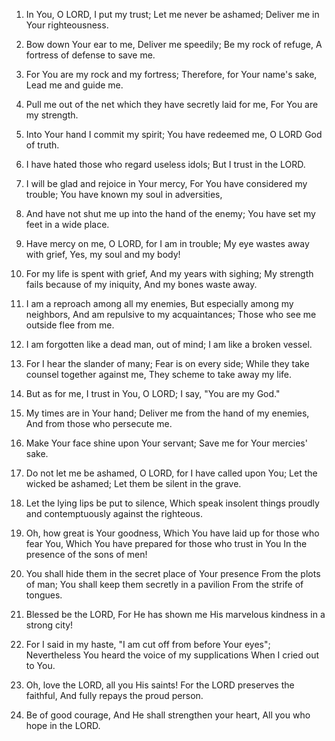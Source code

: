 
1. In You, O LORD, I put my trust; Let me never be ashamed; Deliver me in Your righteousness.

2. Bow down Your ear to me, Deliver me speedily; Be my rock of refuge, A fortress of defense to save me.

3. For You are my rock and my fortress; Therefore, for Your name's sake, Lead me and guide me.

4. Pull me out of the net which they have secretly laid for me, For You are my strength.

5. Into Your hand I commit my spirit; You have redeemed me, O LORD God of truth.

6. I have hated those who regard useless idols; But I trust in the LORD.

7. I will be glad and rejoice in Your mercy, For You have considered my trouble; You have known my soul in adversities,

8. And have not shut me up into the hand of the enemy; You have set my feet in a wide place.

9. Have mercy on me, O LORD, for I am in trouble; My eye wastes away with grief, Yes, my soul and my body!

10. For my life is spent with grief, And my years with sighing; My strength fails because of my iniquity, And my bones waste away.

11. I am a reproach among all my enemies, But especially among my neighbors, And am repulsive to my acquaintances; Those who see me outside flee from me.

12. I am forgotten like a dead man, out of mind; I am like a broken vessel.

13. For I hear the slander of many; Fear is on every side; While they take counsel together against me, They scheme to take away my life.

14. But as for me, I trust in You, O LORD; I say, "You are my God."

15. My times are in Your hand; Deliver me from the hand of my enemies, And from those who persecute me.

16. Make Your face shine upon Your servant; Save me for Your mercies' sake.

17. Do not let me be ashamed, O LORD, for I have called upon You; Let the wicked be ashamed; Let them be silent in the grave.

18. Let the lying lips be put to silence, Which speak insolent things proudly and contemptuously against the righteous.

19. Oh, how great is Your goodness, Which You have laid up for those who fear You, Which You have prepared for those who trust in You In the presence of the sons of men!

20. You shall hide them in the secret place of Your presence From the plots of man; You shall keep them secretly in a pavilion From the strife of tongues.

21. Blessed be the LORD, For He has shown me His marvelous kindness in a strong city!

22. For I said in my haste, "I am cut off from before Your eyes"; Nevertheless You heard the voice of my supplications When I cried out to You.

23. Oh, love the LORD, all you His saints! For the LORD preserves the faithful, And fully repays the proud person.

24. Be of good courage, And He shall strengthen your heart, All you who hope in the LORD.


